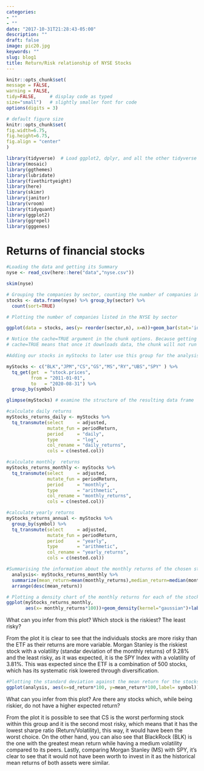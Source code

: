 ```yaml
---
categories:
- ""
- ""
date: "2017-10-31T21:28:43-05:00"
description: ""
draft: false
image: pic20.jpg
keywords: ""
slug: blog1
title: Return/Risk relationship of NYSE Stocks
---
```


  ```r
knitr::opts_chunk$set(
  message = FALSE, 
  warning = FALSE, 
  tidy=FALSE,     # display code as typed
  size="small")   # slightly smaller font for code
options(digits = 3)

# default figure size
knitr::opts_chunk$set(
  fig.width=6.75, 
  fig.height=6.75,
  fig.align = "center"
)
```


```r
library(tidyverse)  # Load ggplot2, dplyr, and all the other tidyverse packages
library(mosaic)
library(ggthemes)
library(lubridate)
library(fivethirtyeight)
library(here)
library(skimr)
library(janitor)
library(vroom)
library(tidyquant)
library(ggplot2)
library(ggrepel)
library(gggenes)
```





# Returns of financial stocks


```r

#Loading the data and getting its Summary
nyse <- read_csv(here::here("data","nyse.csv"))

skim(nyse)
```

```r

# Grouping the companies by sector, counting the number of companies in each sector and arranging the data in descending order  
stocks <- data.frame(nyse) %>% group_by(sector) %>%
  count(sort=TRUE)

# Plotting the number of companies listed in the NYSE by sector

ggplot(data = stocks, aes(y= reorder(sector,n), x=n))+geom_bar(stat='identity')+labs(x="Number of companies", y="Sector", title = "Number of companies listed in the NYSE by sector")


```


```r
# Notice the cache=TRUE argument in the chunk options. Because getting data is time consuming, 
# cache=TRUE means that once it downloads data, the chunk will not run again next time you knit your Rmd

#Adding our stocks in myStocks to later use this group for the analysis

myStocks <- c("BLK","JPM","CS","GS","MS","RY","UBS","SPY" ) %>%
  tq_get(get  = "stock.prices",
         from = "2011-01-01",
         to   = "2020-08-31") %>%
  group_by(symbol) 

glimpse(myStocks) # examine the structure of the resulting data frame
```

```r
#calculate daily returns
myStocks_returns_daily <- myStocks %>%
  tq_transmute(select     = adjusted, 
               mutate_fun = periodReturn, 
               period     = "daily", 
               type       = "log",
               col_rename = "daily_returns",
               cols = c(nested.col))  

#calculate monthly  returns
myStocks_returns_monthly <- myStocks %>%
  tq_transmute(select     = adjusted, 
               mutate_fun = periodReturn, 
               period     = "monthly", 
               type       = "arithmetic",
               col_rename = "monthly_returns",
               cols = c(nested.col)) 

#calculate yearly returns
myStocks_returns_annual <- myStocks %>%
  group_by(symbol) %>%
  tq_transmute(select     = adjusted, 
               mutate_fun = periodReturn, 
               period     = "yearly", 
               type       = "arithmetic",
               col_rename = "yearly_returns",
               cols = c(nested.col))
```


```r
#Summarising the information about the monthly returns of the chosen stocks and calculating the min,max, median, mean and SD for each of the companies
  analysis<- myStocks_returns_monthly %>%
  summarize(mean_return=mean(monthly_returns),median_return=median(monthly_returns),sd_return=sd(monthly_returns),min_return=min(monthly_returns),max_return=max(monthly_returns))%>%
  arrange(desc(mean_return))

```

```r

# Plotting a density chart of the monthly returns for each of the stocks
ggplot(myStocks_returns_monthly, 
       aes(x= monthly_returns*100))+geom_density(kernel="gaussian")+labs(title="Density of Monthly Returns", x="Monthly Return(in %)", y="Density") + facet_wrap(~symbol)

```

What can you infer from this plot? Which stock is the riskiest? The least risky?

From the plot it is clear to see that the individuals stocks are more risky than the ETF as their returns are more variable. Morgan Stanley is the riskiest stock with a volatility (standar deviation of the monthly returns) of 9.28% and the least risky, as it was expected, it is the SPY Index with a volatility of 3.81%. This was expected since the ETF is a combination of 500 stocks, which has its systematic risk lowered through diversification.


```r

#Plotting the standard deviation against the mean return for the stocks chosen 
ggplot(analysis, aes(x=sd_return*100, y=mean_return*100,label= symbol))+geom_point() + geom_text_repel()+ labs(title="Relation between the Mean Return and Standard Deviation", x="Standard Deviation (in %)", y="Mean Return (in %)")
```

What can you infer from this plot? Are there any stocks which, while being riskier, do not have a higher expected return?

From the plot it is possible to see that CS is the worst performing stock within this group and it is the second most risky, which means that it has the lowest sharpe ratio (Return/Volatility), this way, it would have been the worst choice. On the other hand, you can also see that BlackRock (BLK) is the one with the greatest mean return while having a medium volatility compared to its peers. Lastly, comparing Morgan Stanley (MS) with SPY, it's clear to see that it would not have been worth to invest in it as the historical mean returns of both assets were similar.